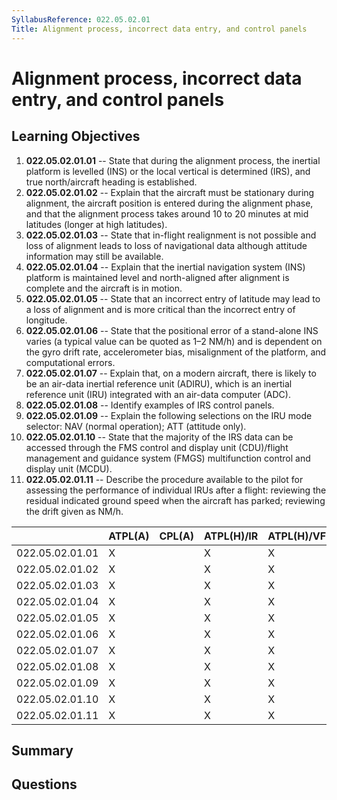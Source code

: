 ```yaml
---
SyllabusReference: 022.05.02.01
Title: Alignment process, incorrect data entry, and control panels
---
```


# Alignment process, incorrect data entry, and control panels

## Learning Objectives

1. **022.05.02.01.01** -- State that during the alignment process, the inertial
   platform is levelled (INS) or the local vertical is determined (IRS), and
   true north/aircraft heading is established.
2. **022.05.02.01.02** -- Explain that the aircraft must be stationary during
   alignment, the aircraft position is entered during the alignment phase, and
   that the alignment process takes around 10 to 20 minutes at mid latitudes
   (longer at high latitudes).
3. **022.05.02.01.03** -- State that in-flight realignment is not possible and
   loss of alignment leads to loss of navigational data although attitude
   information may still be available.
4. **022.05.02.01.04** -- Explain that the inertial navigation system (INS)
   platform is maintained level and north-aligned after alignment is complete
   and the aircraft is in motion.
5. **022.05.02.01.05** -- State that an incorrect entry of latitude may lead to a
   loss of alignment and is more critical than the incorrect entry of longitude.
6. **022.05.02.01.06** -- State that the positional error of a stand-alone INS
   varies (a typical value can be quoted as 1–2 NM/h) and is dependent on the
   gyro drift rate, accelerometer bias, misalignment of the platform, and
   computational errors.
7. **022.05.02.01.07** -- Explain that, on a modern aircraft, there is likely to
   be an air-data inertial reference unit (ADIRU), which is an inertial
   reference unit (IRU) integrated with an air-data computer (ADC).
8. **022.05.02.01.08** -- Identify examples of IRS control panels.
9. **022.05.02.01.09** -- Explain the following selections on the IRU mode
   selector: NAV (normal operation); ATT (attitude only).
10. **022.05.02.01.10** -- State that the majority of the IRS data can be accessed
    through the FMS control and display unit (CDU)/flight management and
    guidance system (FMGS) multifunction control and display unit (MCDU).
11. **022.05.02.01.11** -- Describe the procedure available to the pilot for
    assessing the performance of individual IRUs after a flight: reviewing the
    residual indicated ground speed when the aircraft has parked; reviewing the
    drift given as NM/h.

|                 | ATPL(A) | CPL(A) | ATPL(H)/IR | ATPL(H)/VFR | CPL(H) | IR  | CBIR(A) |
| --------------- | ------- | ------ | ---------- | ----------- | ------ | --- | ------- |
| 022.05.02.01.01 | X       |        | X          | X           |        |     |         |
| 022.05.02.01.02 | X       |        | X          | X           |        |     |         |
| 022.05.02.01.03 | X       |        | X          | X           |        |     |         |
| 022.05.02.01.04 | X       |        | X          | X           |        |     |         |
| 022.05.02.01.05 | X       |        | X          | X           |        |     |         |
| 022.05.02.01.06 | X       |        | X          | X           |        |     |         |
| 022.05.02.01.07 | X       |        | X          | X           |        |     |         |
| 022.05.02.01.08 | X       |        | X          | X           |        |     |         |
| 022.05.02.01.09 | X       |        | X          | X           |        |     |         |
| 022.05.02.01.10 | X       |        | X          | X           |        |     |         |
| 022.05.02.01.11 | X       |        | X          | X           |        |     |         |

## Summary

## Questions
